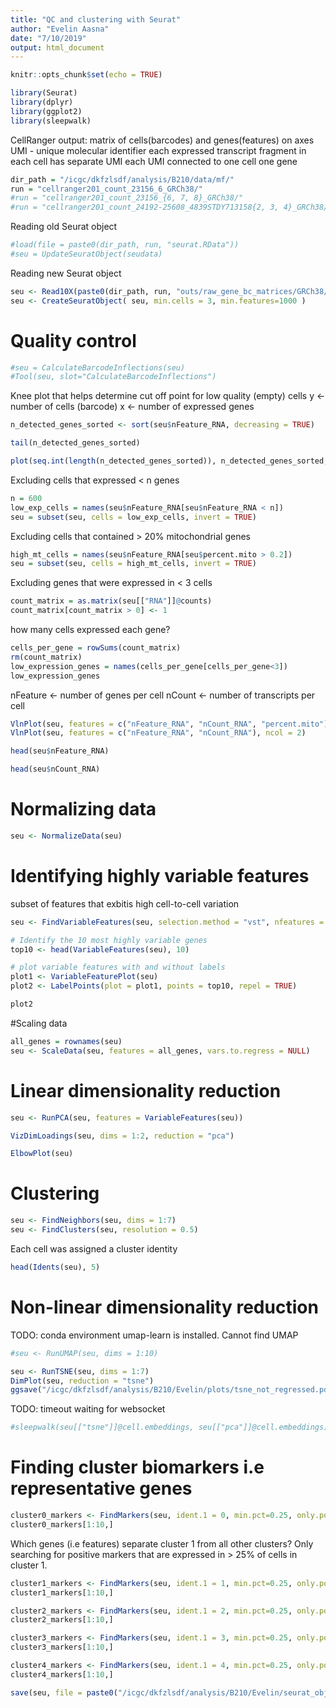 ```yaml
---
title: "QC and clustering with Seurat"
author: "Evelin Aasna"
date: "7/10/2019"
output: html_document
---
```


```r
knitr::opts_chunk$set(echo = TRUE)
```


```r
library(Seurat)
library(dplyr)
library(ggplot2)
library(sleepwalk)
```

CellRanger output:
matrix of cells(barcodes) and genes(features) on axes
UMI - unique molecular identifier
each expressed transcript fragment in each cell has separate UMI
each UMI connected to one cell one gene

```r
dir_path = "/icgc/dkfzlsdf/analysis/B210/data/mf/"
run = "cellranger201_count_23156_6_GRCh38/"
#run = "cellranger201_count_23156_{6, 7, 8}_GRCh38/"
#run = "cellranger201_count_24192-25608_4839STDY713158{2, 3, 4}_GRCh38/"
```

Reading old Seurat object 
```r
#load(file = paste0(dir_path, run, "seurat.RData"))
#seu = UpdateSeuratObject(seudata)
```

Reading new Seurat object
```r
seu <- Read10X(paste0(dir_path, run, "outs/raw_gene_bc_matrices/GRCh38/"))
seu <- CreateSeuratObject( seu, min.cells = 3, min.features=1000 )
```

# Quality control

```r
#seu = CalculateBarcodeInflections(seu)
#Tool(seu, slot="CalculateBarcodeInflections")
```


Knee plot that helps determine cut off point for low quality (empty) cells
y <- number of cells (barcode)
x <- number of expressed genes


```r
n_detected_genes_sorted <- sort(seu$nFeature_RNA, decreasing = TRUE)
```

```r
tail(n_detected_genes_sorted)
```


```r
plot(seq.int(length(n_detected_genes_sorted)), n_detected_genes_sorted, log = "xy", type = "s", xlab = "barcodes", ylab = "detected genes")
```


Excluding cells that expressed < n genes
```r
n = 600
low_exp_cells = names(seu$nFeature_RNA[seu$nFeature_RNA < n])
seu = subset(seu, cells = low_exp_cells, invert = TRUE)
```

Excluding cells that contained > 20% mitochondrial genes
```r
high_mt_cells = names(seu$nFeature_RNA[seu$percent.mito > 0.2])
seu = subset(seu, cells = high_mt_cells, invert = TRUE) 
```

Excluding genes that were expressed in < 3 cells
```r
count_matrix = as.matrix(seu[["RNA"]]@counts)
count_matrix[count_matrix > 0] <- 1
```

how many cells expressed each gene?
```r
cells_per_gene = rowSums(count_matrix)
rm(count_matrix)
low_expression_genes = names(cells_per_gene[cells_per_gene<3]) 
low_expression_genes
```


nFeature <- number of genes per cell
nCount <- number of transcripts per cell
```r
VlnPlot(seu, features = c("nFeature_RNA", "nCount_RNA", "percent.mito"), ncol = 3)
VlnPlot(seu, features = c("nFeature_RNA", "nCount_RNA"), ncol = 2)
```



```r
head(seu$nFeature_RNA)
```

```r
head(seu$nCount_RNA)
```


# Normalizing data
```r
seu <- NormalizeData(seu)
```

# Identifying highly variable features

subset of features that exbitis high cell-to-cell variation
```r
seu <- FindVariableFeatures(seu, selection.method = "vst", nfeatures = 2000)

# Identify the 10 most highly variable genes
top10 <- head(VariableFeatures(seu), 10)

# plot variable features with and without labels
plot1 <- VariableFeaturePlot(seu)
plot2 <- LabelPoints(plot = plot1, points = top10, repel = TRUE)

plot2
```
#Scaling data
```r
all_genes = rownames(seu)
seu <- ScaleData(seu, features = all_genes, vars.to.regress = NULL)
```

# Linear dimensionality reduction
```r
seu <- RunPCA(seu, features = VariableFeatures(seu))
```

```r
VizDimLoadings(seu, dims = 1:2, reduction = "pca")
```

```r
ElbowPlot(seu)
```

# Clustering

```r
seu <- FindNeighbors(seu, dims = 1:7)
seu <- FindClusters(seu, resolution = 0.5)
```

Each cell was assigned a cluster identity
```r
head(Idents(seu), 5)
```


# Non-linear dimensionality reduction
TODO: conda environment umap-learn is installed. Cannot find UMAP
```r
#seu <- RunUMAP(seu, dims = 1:10)
```


```r
seu <- RunTSNE(seu, dims = 1:7)
DimPlot(seu, reduction = "tsne")
ggsave("/icgc/dkfzlsdf/analysis/B210/Evelin/plots/tsne_not_regressed.pdf")
```

TODO: timeout waiting for websocket
```r
#sleepwalk(seu[["tsne"]]@cell.embeddings, seu[["pca"]]@cell.embeddings)
```

# Finding cluster biomarkers i.e representative genes
```r
cluster0_markers <- FindMarkers(seu, ident.1 = 0, min.pct=0.25, only.pos = TRUE)
cluster0_markers[1:10,]
```

Which genes (i.e features) separate cluster 1 from all other clusters? Only searching for positive markers that are expressed in > 25% of cells in cluster 1. 
```r
cluster1_markers <- FindMarkers(seu, ident.1 = 1, min.pct=0.25, only.pos = TRUE)
cluster1_markers[1:10,]
```

```r
cluster2_markers <- FindMarkers(seu, ident.1 = 2, min.pct=0.25, only.pos = TRUE)
cluster2_markers[1:10,]
```

```r
cluster3_markers <- FindMarkers(seu, ident.1 = 3, min.pct=0.25, only.pos = TRUE)
cluster3_markers[1:10,]
```

```r
cluster4_markers <- FindMarkers(seu, ident.1 = 4, min.pct=0.25, only.pos = TRUE)
cluster4_markers[1:10,]
```



```r
save(seu, file = paste0("/icgc/dkfzlsdf/analysis/B210/Evelin/seurat_objects/",run,".RData"))
```
